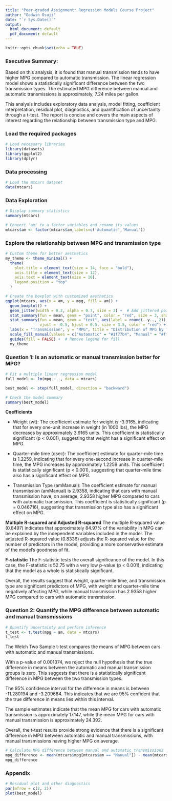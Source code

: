 ```yaml
---
title: "Peer-graded Assignment: Regression Models Course Project"
author: "Godwin Osuji"
date: "`r Sys.Date()`"
output:
  html_document: default
  pdf_document: default
---
```


```r
knitr::opts_chunk$set(echo = TRUE)
```

### Executive Summary:
Based on this analysis, it is found that manual transmission tends to have higher MPG compared to automatic transmission. The linear regression model shows a statistically significant difference between the two transmission types. The estimated MPG difference between manual and automatic transmissions is approximately, 7.24 miles per gallon.

This analysis includes exploratory data analysis, model fitting, coefficient interpretation, residual plot, diagnostics, and quantification of uncertainty through a t-test. The report is concise and covers the main aspects of interest regarding the relationship between transmission type and MPG.
 

### Load the required packages
```r
# Load necessary libraries
library(datasets)
library(ggplot2)
library(dplyr)
```


### Data processing
```r
# Load the mtcars dataset
data(mtcars)
```


### Data Exploration
```r
# Display summary statistics
summary(mtcars)
```


```r
# Convert 'am' to a factor variables and rename its values
mtcars$am <- factor(mtcars$am,labels=c('Automatic','Manual'))
```


### Explore the relationship between MPG and transmission type
```r
# Custom theme for better aesthetics
my_theme <- theme_minimal() +
  theme(
    plot.title = element_text(size = 14, face = "bold"),
    axis.title = element_text(size = 12),
    axis.text = element_text(size = 10),
    legend.position = "top"
  )

# Create the boxplot with customized aesthetics
ggplot(mtcars, aes(x = am, y = mpg, fill = am)) +
  geom_boxplot() +
  geom_jitter(width = 0.2, alpha = 0.7, size = 3) +  # Add jittered points for individual data
  stat_summary(fun = mean, geom = "point", color = "red", size = 3, shape = 18) +  # Add mean points
  stat_summary(fun = mean, geom = "text", aes(label = round(..y.., 2)),
               vjust = -0.5, hjust = 0.5, size = 3.5, color = "red") +  # Add mean labels
  labs(x = "Transmission", y = "MPG", title = "Distribution of MPG by Transmission Type") +
  scale_fill_manual(values = c("Automatic" = "#1f77b4", "Manual" = "#ff7f0e")) +  # Custom fill colors
  guides(fill = FALSE) +  # Remove legend for fill
  my_theme

```


### Question 1: Is an automatic or manual transmission better for MPG?
```r
# Fit a multiple linear regression model
full_model <- lm(mpg ~ ., data = mtcars)

best_model <- step(full_model, direction = "backward")
```


```r
# Check the model summary
summary(best_model)
```

**Coefficients**

* Weight (wt): The coefficient estimate for weight is -3.9165, indicating that for every one-unit increase in weight (in 1000 lbs), the MPG decreases by approximately 3.9165 units. This coefficient is statistically significant (p < 0.001), suggesting that weight has a significant effect on MPG.

* Quarter-mile time (qsec): The coefficient estimate for quarter-mile time is 1.2259, indicating that for every one-second increase in quarter-mile time, the MPG increases by approximately 1.2259 units. This coefficient is statistically significant (p < 0.001), suggesting that quarter-mile time also has a significant effect on MPG.

* Transmission Type (amManual): The coefficient estimate for manual transmission (amManual) is 2.9358, indicating that cars with manual transmission have, on average, 2.9358 higher MPG compared to cars with automatic transmission. This coefficient is statistically significant (p = 0.046716), suggesting that transmission type also has a significant effect on MPG.

**Multiple R-squared and Adjusted R-squared** 
The multiple R-squared value (0.8497) indicates that approximately 84.97% of the variability in MPG can be explained by the independent variables included in the model. The adjusted R-squared value (0.8336) adjusts the R-squared value for the number of predictors in the model, providing a more conservative estimate of the model's goodness of fit.

**F-statistic** 
The F-statistic tests the overall significance of the model. In this case, the F-statistic is 52.75 with a very low p-value (p < 0.001), indicating that the model as a whole is statistically significant.

Overall, the results suggest that weight, quarter-mile time, and transmission type are significant predictors of MPG, with weight and quarter-mile time negatively affecting MPG, while manual transmission has 2.9358 higher MPG compared to cars with automatic transmission.

### Question 2: Quantify the MPG difference between automatic and manual transmissions
```r
# Quantify uncertainty and perform inference
t_test <- t.test(mpg ~ am, data = mtcars)
t_test
```

The Welch Two Sample t-test compares the means of MPG between cars with automatic and manual transmissions.

With a p-value of 0.001374, we reject the null hypothesis that the true difference in means between the automatic and manual transmission groups is zero. This suggests that there is a statistically significant difference in MPG between the two transmission types.

The 95% confidence interval for the difference in means is between -11.280194 and -3.209684. This indicates that we are 95% confident that the true difference in means lies within this interval.

The sample estimates indicate that the mean MPG for cars with automatic transmission is approximately 17.147, while the mean MPG for cars with manual transmission is approximately 24.392.

Overall, the t-test results provide strong evidence that there is a significant difference in MPG between automatic and manual transmissions, with manual transmissions having higher MPG on average.


```r
# Calculate MPG difference between manual and automatic transmissions
mpg_difference <- mean(mtcars$mpg[mtcars$am == "Manual"]) - mean(mtcars$mpg[mtcars$am == "Automatic"])
mpg_difference
```

### Appendix
```r
# Residual plot and other diagnostics
par(mfrow = c(2, 2))
plot(best_model)
```




